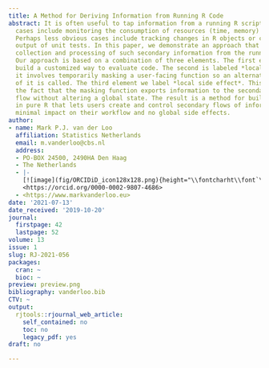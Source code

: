 ```yaml
---
title: A Method for Deriving Information from Running R Code
abstract: It is often useful to tap information from a running R script. Obvious use
  cases include monitoring the consumption of resources (time, memory) and logging.
  Perhaps less obvious cases include tracking changes in R objects or collecting the
  output of unit tests. In this paper, we demonstrate an approach that abstracts the
  collection and processing of such secondary information from the running R script.
  Our approach is based on a combination of three elements. The first element is to
  build a customized way to evaluate code. The second is labeled *local masking* and
  it involves temporarily masking a user-facing function so an alternative version
  of it is called. The third element we label *local side effect*. This refers to
  the fact that the masking function exports information to the secondary information
  flow without altering a global state. The result is a method for building systems
  in pure R that lets users create and control secondary flows of information with
  minimal impact on their workflow and no global side effects.
author:
- name: Mark P.J. van der Loo
  affiliation: Statistics Netherlands
  email: m.vanderloo@cbs.nl
  address:
  - PO-BOX 24500, 2490HA Den Haag
  - The Netherlands
  - |-
    [![image](fig/ORCIDiD_icon128x128.png){height="\\fontcharht\\font`\\0"}](https://orcid.org/0000-0002-9807-4686)
    <https://orcid.org/0000-0002-9807-4686>
  - <https://www.markvanderloo.eu>
date: '2021-07-13'
date_received: '2019-10-20'
journal:
  firstpage: 42
  lastpage: 52
volume: 13
issue: 1
slug: RJ-2021-056
packages:
  cran: ~
  bioc: ~
preview: preview.png
bibliography: vanderloo.bib
CTV: ~
output:
  rjtools::rjournal_web_article:
    self_contained: no
    toc: no
    legacy_pdf: yes
draft: no

---
```

